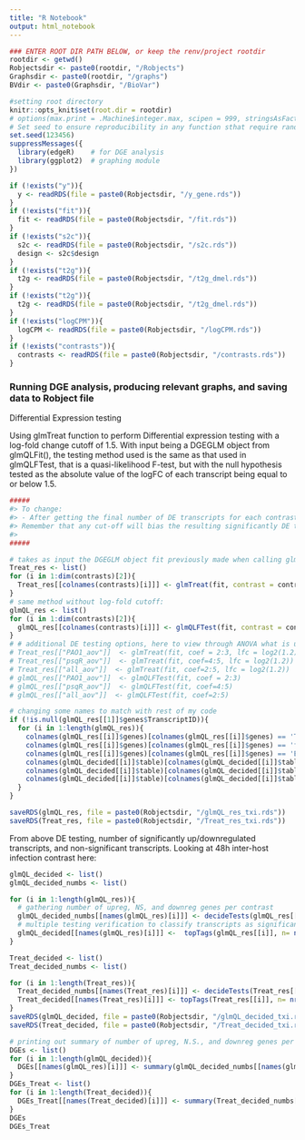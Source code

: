 ```yaml
---
title: "R Notebook"
output: html_notebook
---
```


```r
### ENTER ROOT DIR PATH BELOW, or keep the renv/project rootdir
rootdir <- getwd()
Robjectsdir <- paste0(rootdir, "/Robjects")
Graphsdir <- paste0(rootdir, "/graphs")
BVdir <- paste0(Graphsdir, "/BioVar")

#setting root directory
knitr::opts_knit$set(root.dir = rootdir)
# options(max.print = .Machine$integer.max, scipen = 999, stringsAsFactors = F, dplyr.summarise.inform = F) # avoid truncated output in R console and scientific notation
# Set seed to ensure reproducibility in any function sthat require randomness
set.seed(123456)
suppressMessages({
  library(edgeR)    # for DGE analysis
  library(ggplot2)  # graphing module
})
```

```r
if (!exists("y")){
  y <- readRDS(file = paste0(Robjectsdir, "/y_gene.rds"))
}
if (!exists("fit")){
  fit <- readRDS(file = paste0(Robjectsdir, "/fit.rds"))
}
if (!exists("s2c")){
  s2c <- readRDS(file = paste0(Robjectsdir, "/s2c.rds"))
  design <- s2c$design
}
if (!exists("t2g")){
  t2g <- readRDS(file = paste0(Robjectsdir, "/t2g_dmel.rds"))
}
if (!exists("t2g")){
  t2g <- readRDS(file = paste0(Robjectsdir, "/t2g_dmel.rds"))
}
if (!exists("logCPM")){
  logCPM <- readRDS(file = paste0(Robjectsdir, "/logCPM.rds"))
}
if (!exists("contrasts")){
  contrasts <- readRDS(file = paste0(Robjectsdir, "/contrasts.rds"))
}

```
### Running DGE analysis, producing relevant graphs, and saving data to Robject file
Differential Expression testing

Using glmTreat function to perform Differential expression testing with a log-fold change cutoff of 1.5. With input being a DGEGLM object from glmQLFit(), the testing method used is the same as that used in glmQLFTest, that is a quasi-likelihood F-test, but with the null hypothesis tested as the absolute value of the logFC of each transcript being equal to or below 1.5.

```r
#####
#> To change:
#> - After getting the final number of DE transcripts for each contrast, determine if a significance cut-off is desired and to what level.
#> Remember that any cut-off will bias the resulting significantly DE transcripts for transcripts with potentially low overall expression but relatively high differences in expression in the contrast. Transcripts with higher average expression will need larger increase/decrease in absolute expression values in the contrast to pass the filter, which can hide DE transcripts of genes that are usually highly expressed. But also, getting very large number of DE transcripts (in proportion to total number of transcripts in genome/counts) does inform the need for a cut-off.
#>
#####

# takes as input the DGEGLM object fit previously made when calling glmQLFit. Default FDR is at 5%. Using glmTreat to allow for log-fold-cutoff to focus on more biologically relevant transcripts with higher fold-change in the tested contrast
Treat_res <- list()
for (i in 1:dim(contrasts)[2]){
  Treat_res[[colnames(contrasts)[i]]] <- glmTreat(fit, contrast = contrasts[,i], lfc = log2(1.2))
}
# same method without log-fold cutoff:
glmQL_res <- list()
for (i in 1:dim(contrasts)[2]){
  glmQL_res[[colnames(contrasts)[i]]] <- glmQLFTest(fit, contrast = contrasts[,i])
}
# # additional DE testing options, here to view through ANOVA what is uniquely DE between all treatment groups (including vehicle) for PAO1, pqsR and for all samples.
# Treat_res[["PAO1_aov"]]  <- glmTreat(fit, coef = 2:3, lfc = log2(1.2))
# Treat_res[["psqR_aov"]]  <- glmTreat(fit, coef=4:5, lfc = log2(1.2))
# Treat_res[["all_aov"]]  <- glmTreat(fit, coef=2:5, lfc = log2(1.2))
# glmQL_res[["PAO1_aov"]]  <- glmQLFTest(fit, coef = 2:3)
# glmQL_res[["psqR_aov"]]  <- glmQLFTest(fit, coef=4:5)
# glmQL_res[["all_aov"]]  <- glmQLFTest(fit, coef=2:5)

# changing some names to match with rest of my code
if (!is.null(glmQL_res[[1]]$genes$TranscriptID)){
  for (i in 1:length(glmQL_res)){
    colnames(glmQL_res[[i]]$genes)[colnames(glmQL_res[[i]]$genes) == 'TranscriptID'] <- 'target_id'
    colnames(glmQL_res[[i]]$genes)[colnames(glmQL_res[[i]]$genes) == 'flybaseID'] <- 'ens_gene'
    colnames(glmQL_res[[i]]$genes)[colnames(glmQL_res[[i]]$genes) == 'ENTREZID'] <- 'entrez_gene'
    colnames(glmQL_decided[[i]]$table)[colnames(glmQL_decided[[i]]$table) == 'TranscriptID'] <- 'target_id'
    colnames(glmQL_decided[[i]]$table)[colnames(glmQL_decided[[i]]$table) == 'flybaseID'] <- 'ens_gene'
    colnames(glmQL_decided[[i]]$table)[colnames(glmQL_decided[[i]]$table) == 'ENTREZID'] <- 'entrez_gene'
  }
}

saveRDS(glmQL_res, file = paste0(Robjectsdir, "/glmQL_res_txi.rds"))
saveRDS(Treat_res, file = paste0(Robjectsdir, "/Treat_res_txi.rds"))

```
From above DE testing, number of significantly up/downregulated transcripts, and non-significant transcripts. Looking at 48h inter-host infection contrast here:

```r
glmQL_decided <- list()
glmQL_decided_numbs <- list()

for (i in 1:length(glmQL_res)){
  # gathering number of upreg, NS, and downreg genes per contrast
  glmQL_decided_numbs[[names(glmQL_res)[i]]] <- decideTests(glmQL_res[[i]])
  # multiple testing verification to classify transcripts as significantly upregulated/downregulated or nonsignificant. Tabled information on DGE and its stats in contrast in each item in below list is used for hunt functions
  glmQL_decided[[names(glmQL_res)[i]]] <-  topTags(glmQL_res[[i]], n= nrow(glmQL_res[[i]]))
}

Treat_decided <- list()
Treat_decided_numbs <- list()

for (i in 1:length(Treat_res)){
  Treat_decided_numbs[[names(Treat_res)[i]]] <- decideTests(Treat_res[[i]])
  Treat_decided[[names(Treat_res)[i]]] <- topTags(Treat_res[[i]], n= nrow(Treat_res[[i]]))
}
saveRDS(glmQL_decided, file = paste0(Robjectsdir, "/glmQL_decided_txi.rds"))
saveRDS(Treat_decided, file = paste0(Robjectsdir, "/Treat_decided_txi.rds"))
```

```r
# printing out summary of number of upreg, N.S., and downreg genes per contrast, depending on cut-off applied or not.
DGEs <- list()
for (i in 1:length(glmQL_decided)){
  DGEs[[names(glmQL_res)[i]]] <- summary(glmQL_decided_numbs[[names(glmQL_res)[i]]])
}
DGEs_Treat <- list()
for (i in 1:length(Treat_decided)){
  DGEs_Treat[[names(Treat_decided)[i]]] <- summary(Treat_decided_numbs[[names(Treat_decided)[i]]])
}
DGEs
DGEs_Treat
```



